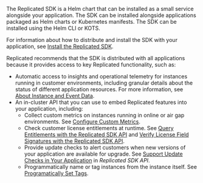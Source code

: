 The Replicated SDK is a Helm chart that can be installed as a small service alongside your application. The SDK can be installed alongside applications packaged as Helm charts or Kubernetes manifests. The SDK can be installed using the Helm CLI or KOTS.

For information about how to distribute and install the SDK with your application, see [Install the Replicated SDK](/vendor/replicated-sdk-installing).

Replicated recommends that the SDK is distributed with all applications because it provides access to key Replicated functionality, such as:

* Automatic access to insights and operational telemetry for instances running in customer environments, including granular details about the status of different application resources. For more information, see [About Instance and Event Data](/vendor/instance-insights-event-data).
* An in-cluster API that you can use to embed Replicated features into your application, including:
  * Collect custom metrics on instances running in online or air gap environments. See [Configure Custom Metrics](/vendor/custom-metrics).
  * Check customer license entitlements at runtime. See [Query Entitlements with the Replicated SDK API](/vendor/licenses-reference-sdk) and [Verify License Field Signatures with the Replicated SDK API](/vendor/licenses-verify-fields-sdk-api). 
  * Provide update checks to alert customers when new versions of your application are available for upgrade. See [Support Update Checks in Your Application](/reference/replicated-sdk-apis#support-update-checks-in-your-application) in _Replicated SDK API_.
  * Programmatically name or tag instances from the instance itself. See [Programatically Set Tags](/reference/replicated-sdk-apis#post-appinstance-tags). 